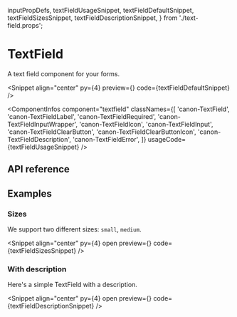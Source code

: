   inputPropDefs,
  textFieldUsageSnippet,
  textFieldDefaultSnippet,
  textFieldSizesSnippet,
  textFieldDescriptionSnippet,
} from './text-field.props';

# TextField

A text field component for your forms.

<Snippet
  align="center"
  py={4}
  preview={<TextFieldSnippet story="WithLabel" />}
  code={textFieldDefaultSnippet}
/>

<ComponentInfos
  component="textfield"
  classNames={[
    'canon-TextField',
    'canon-TextFieldLabel',
    'canon-TextFieldRequired',
    'canon-TextFieldInputWrapper',
    'canon-TextFieldIcon',
    'canon-TextFieldInput',
    'canon-TextFieldClearButton',
    'canon-TextFieldClearButtonIcon',
    'canon-TextFieldDescription',
    'canon-TextFieldError',
  ]}
  usageCode={textFieldUsageSnippet}
/>

## API reference

<PropsTable data={inputPropDefs} />

## Examples

### Sizes

We support two different sizes: `small`, `medium`.

<Snippet
  align="center"
  py={4}
  open
  preview={<TextFieldSnippet story="Sizes" />}
  code={textFieldSizesSnippet}
/>

### With description

Here's a simple TextField with a description.

<Snippet
  align="center"
  py={4}
  open
  preview={<TextFieldSnippet story="WithDescription" />}
  code={textFieldDescriptionSnippet}
/>

